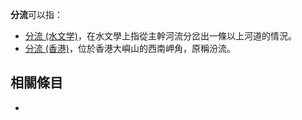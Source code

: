 '''分流'''可以指：
*[[分流_(水文学)|分流 (水文学)]]，在水文學上指從主幹河流分岔出一條以上河道的情況。
*[[分流_(香港)|分流 (香港)]]，位於香港大嶼山的西南岬角，原稱汾流。

== 相關條目 ==
*{{lookfrom}}

{{disambig|F|Cat=二字消歧义}}